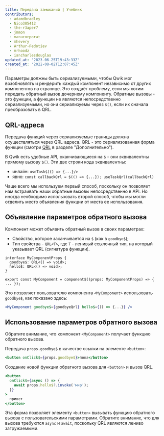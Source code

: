 ```yaml
---
title: Передача замыканий | Учебник
contributors:
  - adamdbradley
  - Nico385412
  - the-r3aper7
  - jmmon
  - manucorporat
  - mhevery
  - Arthur-Fedotiev
  - mrhoodz
  - iancharlesdouglas
updated_at: '2023-06-25T19:43:33Z'
created_at: '2022-08-02T12:07:45Z'
---
```


Параметры должны быть сериализуемыми, чтобы Qwik мог возобновлять и рендерить каждый компонент независимо от других компонентов на странице. Это создаёт проблему, если мы хотим передать обратный вызов дочернему компоненту. Обратные вызовы - это функции, а функции не являются непосредственно сериализуемыми, но они сериализуемы через `$()`, если их сначала преобразовать в QRL.

## QRL-адреса

Передача функций через сериализуемые границы должна осуществляться через QRL-адреса. QRL - это сериализованная форма функции (смотри [QRL](../../../docs/(qwik)/advanced/qrl/index.mdx) в разделе "Дополнительно").

В Qwik есть удобные API, оканчивающиеся на `$` - они эквивалентны прямому вызову `$()`. Эти две строки кода эквивалентны:

- инлайн: `useTask$(() => {...}/>`
- явно: `const callbackQrl = $(() => {...}); useTaskQrl(callbackQrl)`

Чаще всего мы используем первый способ, поскольку он позволяет нам встраивать наши обратные вызовы непосредственно в API. Но иногда необходимо использовать второй способ, чтобы мы могли отделить место объявления функции от места ее использования.

## Объявление параметров обратного вызова

Компонент может объявить обратный вызов в своих параметрах:

- Свойство, которое заканчивается на `$` (как в `goodbye$`);
- Тип свойства - `QRL<T>`, где `T` - ленивый ссылочный тип, на который указывает QRL (сигнатура функции).

```tsx
interface MyComponentProps {
  goodbye$: QRL<() => void>;
  hello$: QRL<() => void>;
}

export const MyComponent = component$((props: MyComponentProps) => { ... });
```

Это позволяет пользователю компонента `<MyComponent>` использовать `goodbye$`, как показано здесь:

```jsx
<MyComponent goodbye$={goodbyeQrl} hello$={() => {...}} />
```

## Использование параметров обратного вызова

Обратите внимание, что компонент `<MyComponent>` получает функцию обратного вызова.

Передача `props.goodbye$` в качестве ссылки на элементе `<button>`:

```jsx
<button onClick$={props.goodbye$}>пока</button>
```

Создание новой функции обратного вызова для `<button>` и вызов QRL.

```jsx
<button
  onClick$={async () => {
    await props.hello$?.invoke('мир');
  }}
>
  привет
</button>
```

Эта форма позволяет элементу `<button>` вызывать функцию обратного вызова с пользовательскими параметрами. Обратите внимание, что для вызова требуются `async` и `await`, поскольку QRL являются лениво загружаемыми.
